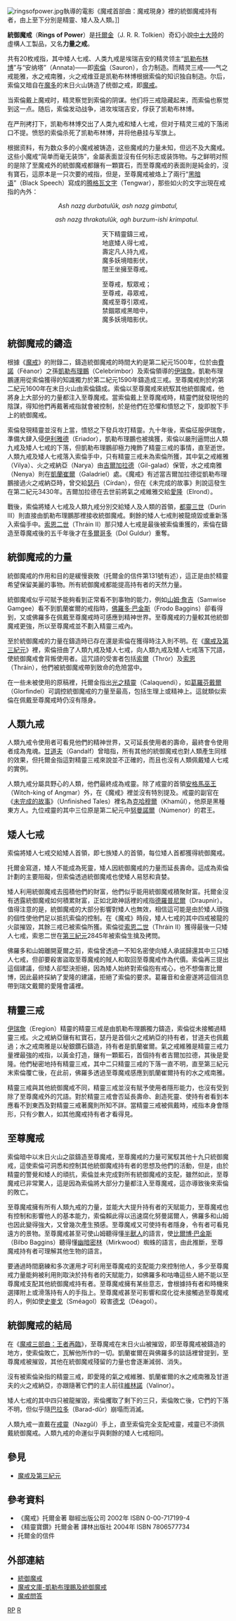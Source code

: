 [[File:ringsofpower.jpg|thumb]]執導的電影《魔戒首部曲：魔戒現身》裡的統御魔戒持有者，由上至下分別是精靈、矮人及人類。]]

'''統御魔戒'''（'''Rings of Power'''）是[[托爾金|托爾金]]（J. R. R. Tolkien）奇幻小說[[中土大陸|中土大陸]]的虛構人工製品，又名'''力量之戒'''。

共有20枚戒指，其中矮人七戒、人类九戒是埃瑞吉安的精灵领主“[[凱勒布林多|凯勒布林博]]”与“安纳塔”（Annata)——即[[索倫|索倫]]（Sauron），合力制造。而精灵三戒——气之戒能雅，水之戒南雅，火之戒维亚是凯勒布林博根据索倫的知识独自制造。尔后，索倫又暗自在[[魔多|魔多]]的末日火山铸造了统御之戒，即[[至尊魔戒|魔戒]]。

当索倫戴上魔戒时，精灵察觉到索倫的阴谋。他们将三戒隐藏起来，而索倫也察觉到这一点。随后，索倫发动战争，进攻埃瑞吉安，俘获了凯勒布林博。

在严刑拷打下，凯勒布林博交出了人类九戒和矮人七戒，但对于精灵三戒的下落闭口不提。愤怒的索倫杀死了凯勒布林博，并将他悬挂与军旗上。

根据资料，有为数众多的小魔戒被铸造，这些魔戒的力量未知，但远不及大魔戒。这些小魔戒“简单而毫无装饰”，金屬表面並沒有任何标志或装饰物。与之鲜明对照的是除了至魔戒外的統御魔戒都鑲有一顆寶石，而至尊魔戒的表面則是純金的，沒有寶石，這原本是一只次要的戒指，但是，至尊魔戒被烙上了兩行“[[黑暗语|黑暗语]]”（Black Speech）寫成的[[腾格瓦文字|腾格瓦文字]]（Tengwar），那些如火的文字出現在戒指的內外：

<center>
''Ash nazg durbatulûk, ash nazg gimbatul,''
:''ash nazg thrakatulûk, agh burzum-ishi krimpatul.''
</center>



<center>
:天下精靈鑄三戒， 
:地底矮人得七戒， 
:壽定凡人持九戒， 
:魔多妖境暗影伏， 
:闇王坐擁至尊戒。 

:至尊戒，馭眾戒； 
:至尊戒，尋眾戒， 
:魔戒至尊引眾戒，
:禁錮眾戒黑暗中， 
:魔多妖境暗影伏。

</center>

== 統御魔戒的鑄造 ==

根據《[[魔戒|魔戒]]》的附錄二，鑄造統御魔戒的時間大約是第二紀元1500年，位於由[[費諾|費諾]]（Fëanor）之孫[[凱勒布理鵬|凱勒布理鵬]]（Celebrimbor）及索倫領導的[[伊瑞詹|伊瑞詹]]。凱勒布理鵬運用從索倫獲得的知識獨力於第二紀元1590年鑄造成三戒。至尊魔戒則於約第二紀元1600年在末日火山由索倫鑄成。索倫以至尊魔戒來統馭其他統御魔戒，他將身上大部分的力量都注入至尊魔戒。當索倫戴上至尊魔戒時，精靈們就發現他的陰謀，得知他們再戴著戒指就會被控制，於是他們在恐懼和憤怒之下，旋即脫下手上的統御魔戒。

索倫發現精靈並沒有上當，憤怒之下發兵攻打精靈。九十年後，索倫征服伊瑞詹，準備大肆入侵[[伊利雅德|伊利雅德]]（Eriador），凱勒布理鵬也被擒獲，索倫以嚴刑逼問出人類九戒及矮人七戒的下落，但凱勒布理鵬卻極力掩飾了精靈三戒的事情，直至逝世。人類九戒及矮人七戒落入索倫手中，只有精靈三戒未為索倫所獲，其中氣之戒維雅（Vilya）、火之戒納亞（Narya）由[[吉爾加拉德|吉爾加拉德]]（Gil-galad）保管，水之戒南雅（Nenya）則在[[凱蘭崔爾|凱蘭崔爾]]（Galadriel）處。《魔戒》有述當吉爾加拉德從凱勒布理鵬接過火之戒納亞時，曾交給[[瑟丹|瑟丹]]（Círdan），但在《未完成的故事》則說這發生在第二紀元3430年。吉爾加拉德在去世前將氣之戒維雅交給[[愛隆|愛隆]]（Elrond）。

戰後，索倫將矮人七戒及人類九戒分別交給矮人及人類的首領，[[都靈|都靈三世]]（Durin III）則直接由凱勒布理鵬那裡接收統御魔戒。剩餘的矮人七戒則被龍燒毀或重新落入索倫手中。[[索恩二世|索恩二世]]（Thráin II）那只矮人七戒是最後被索倫重獲的，索倫在鑄造至尊魔戒後的五千年後才在[[多爾哥多|多爾哥多]]（Dol Guldur）重奪。

== 統御魔戒的力量 ==

統御魔戒的作用和目的是緩慢衰敗（托爾金的信件第131號有述），這正是由於精靈希望保留美麗的事物。所有統御魔戒都能提高持有者的天然力量。

統御魔戒似乎可賦予能夠看到正常看不到事物的能力，例如[[山姆·詹吉|山姆·詹吉]]（Samwise Gamgee）看不到凱蘭崔爾的戒指時，[[佛羅多·巴金斯|佛羅多·巴金斯]]（Frodo Baggins）卻看得到，又或佛羅多在佩戴至尊魔戒時可感應到精神世界。至尊魔戒的力量較其他統御魔戒更強，所以至尊魔戒並不劃入精靈三戒內。

至於統御魔戒的力量在鑄造時已存在還是索倫在獲得時注入則不明。在《[[魔戒及第三紀元|魔戒及第三紀元]]》裡，索倫扭曲了人類九戒及矮人七戒，向人類九戒及矮人七戒落下咒語，使統御魔戒會背叛使用者。這咒語的受害者包括[[索爾|索爾]]（Thrór）及[[索恩|索恩]]（Thráin），他們被統御魔戒帶到致命的危險當中。

在一些未被使用的原稿裡，托爾金指出[[光之精靈|光之精靈]]（Calaquendi），如[[葛羅芬戴爾|葛羅芬戴爾]]（Glorfindel）可調控統御魔戒的力量至最高，包括生理上或精神上。這就類似索倫在佩戴至尊魔戒時仍沒有隱身。

== 人類九戒 ==
{{main|戒靈}}

人類九戒令使用者可看見他們的精神世界，又可延長使用者的壽命，最終會令使用者成為鬼魂。[[甘道夫|甘道夫]]（Gandalf）曾暗指，所有其他的統御魔戒也對人類產生同樣的效果，但托爾金指這對精靈三戒來說並不正確的，而且也沒有人類佩戴矮人七戒的實例。

人類九戒分屬具野心的人類，他們最終成為戒靈。除了戒靈的首領[[安格馬巫王|安格馬巫王]]（Witch-king of Angmar）外，在《魔戒》裡並沒有特別提及。戒靈的副官在《[[未完成的故事|未完成的故事]]》（Unfinished Tales）裡名為[[克哈穆爾|克哈穆爾]]（Khamûl），他原是黑種東方人。九位戒靈的其中三位原是第二紀元中[[努曼諾爾|努曼諾爾]]（Númenor）的君王。

== 矮人七戒 ==

索倫將矮人七戒交給矮人首領，即七族矮人的首領，每位矮人首都獲得統御魔戒。

托爾金寫道，矮人不能成為死靈，矮人因統御魔戒的力量而延長壽命。這成為索倫計劃的主要阻礙，但索倫透過統御魔戒也使矮人易怒和貪婪。

矮人利用統御魔戒去囤積他們的財富，他們似乎能用統御魔戒積聚財富。托爾金沒有透露統御魔戒如何積累財富，正如北歐神話裡的戒指[[德羅普尼爾|德羅普尼爾]]（Draupnir）。值得注意的是，統御魔戒的大部分影響對矮人也無效，相信這可能是由於矮人頑強的個性使他們足以抵抗索倫的控制。在《魔戒》時段，矮人七戒的其中四戒被龍的火燄摧毀，其餘三戒已被索倫所獲。索倫從[[索恩二世|索恩二世]]（Thráin II）獲得最後一只矮人七戒，索恩二世在[[第三紀元|第三紀元]]2845年被索倫生擒及拷問。

佛羅多和山姆離開夏爾之前，索倫曾透過一不知名密使向矮人承諾歸還其中三只矮人七戒，但卻要殺害盜取至尊魔戒的賊人和取回至尊魔戒作為代價。索倫再三提出這個建議，但矮人卻堅決拒絕，因為矮人始終對索倫抱有戒心，也不想傷害比爾博，因此最終採納了愛隆的建議，拒絕了索倫的要求。葛羅音和金靂遂將這個消息帶到瑞文戴爾的愛隆會議裡。

== 精靈三戒 ==
{{main|精靈三戒}}

[[伊瑞詹|伊瑞詹]]（Eregion）精靈的精靈三戒是由凱勒布理鵬獨力鑄造，索倫從未接觸過精靈三戒。火之戒納亞鑲有紅寶石，瑟丹是首個火之戒納亞的持有者，甘道夫也佩戴過；水之戒南雅是以秘銀鑽石鑄造，持有者是凱蘭崔爾。氣之戒維雅是精靈三戒力量裡最強的戒指，以黃金打造，鑲有一顆藍石，首個持有者吉爾加拉德，其後是愛隆。他們秘密地持有精靈三戒，其中二只精靈三戒的下落一直不明，直至第三紀元末索倫覆亡後，在此前，佛羅多透過至尊魔戒感應到凱蘭崔爾持有的水之戒南雅。

精靈三戒與其他統御魔戒不同，精靈三戒並沒有賦予使用者隱形能力，也沒有受到除了至尊魔戒外的咒語。對於精靈三戒會否延長壽命、創造死靈、使持有者看到本應看不到東西及對精靈三戒著魔則所知不詳。當精靈三戒被佩戴時，戒指本身會隱形，只有少數人，如其他魔戒持有者才看得見。

== 至尊魔戒 ==
{{main|至尊魔戒}}

索倫暗中以末日火山之燄鑄造至尊魔戒，至尊魔戒的力量可駕馭其他十九只統御魔戒，這使索倫可洞悉和控制其他統御魔戒持有者的思想及他們的活動，但是，由於精靈的警覺和矮人的頑抗，索倫並未完成對所有統御魔戒的支配，雖然如此，至尊魔戒已非常驚人，這是因為索倫將大部分力量都注入至尊魔戒，這亦導致後來索倫的敗亡。

至尊魔戒擁有所有人類九戒的力量，並能大大提升持有者的天賦能力，至尊魔戒也有控制和影響他人的基本能力，索倫賴此得以迅速腐化努曼諾爾人，佛羅多和山姆也因此變得強大，又曾幾次產生預感。至尊魔戒又可使持有者隱身，令有者可看見遠方的景物。至尊魔戒甚至可使山姆聽得懂[[半獸人|半獸人]]的語言，使[[比爾博·巴金斯|比爾博·巴金斯]]（Bilbo Baggins）聽得懂[[幽暗密林|幽暗密林]]（Mirkwood）蜘蛛的語言，由此推斷，至尊魔戒持有者可理解其他生物的語言。

要通過時間磨練和多次運用才可利用至尊魔戒的支配能力來控制他人，多少至尊魔戒力量能夠被利用則取決於持有者的天賦能力，如佛羅多和咕嚕這些人絕不能以至尊魔戒支配其他統御魔戒持有者。至尊魔戒擁有某些意志，會根據持有者和時機來選擇附上或滑落持有人的手指上。至尊魔戒甚至可影響和腐化從未接觸過至尊魔戒的人，例如使[[史麥戈|史麥戈]]（Sméagol）殺害[[德戈|德戈]]（Déagol）。

== 統御魔戒的結局 ==

在《[[魔戒三部曲：王者再臨|魔戒三部曲：王者再臨]]》，至尊魔戒在末日火山被摧毀，即至尊魔戒被鑄造的地方，使索倫敗亡，瓦解他所作的一切。凱蘭崔爾在與佛羅多的談話裡曾提到，至尊魔戒被摧毀，其他在統御魔戒殘留的力量也會逐漸減弱、消失。

沒有被索倫染指的精靈三戒，即愛隆的氣之戒維雅、凱蘭崔爾的水之戒南雅及甘道夫的火之戒納亞，亦跟隨著它們的主人前往[[維林諾|維林諾]]（Valinor）。

矮人七戒的其中四只被龍摧毀，索倫攫取了剩下的三只，索倫敗亡後，它們的下落不明，但似乎隨[[巴拉多|巴拉多]]（Barad-dûr）崩塌而消滅。

人類九戒一直戴在[[戒靈|戒靈]]（Nazgûl）手上，直至索倫完全支配戒靈，戒靈已不須佩戴統御魔戒。人類九戒的命運似乎與剩餘的矮人七戒相同。

== 參見 ==

* [[魔戒及第三紀元|魔戒及第三紀元]]

== 參考資料 ==
* 《魔戒》托爾金著 聯經出版公司 2002年 ISBN 0-00-717199-4
* 《精靈寶鑽》托爾金著 譯林出版社 2004年 ISBN 7806577734
* 托爾金的信件

== 外部連結 ==
* [http://www.daimi.au.dk/~bouvin/tolkien/ringsofpower.html 統御魔戒] {{Wayback|url=http://www.daimi.au.dk/~bouvin/tolkien/ringsofpower.html |date=20120427102404 }}
* [https://web.archive.org/web/20070120172627/http://www.lotrlibrary.com/agesofarda/celebrimborrings.asp 魔戒文庫-凱勒布理鵬及統御魔戒]
* [http://oakroadsystems.com/genl/ringfaq.htm 魔戒問答] {{Wayback|url=http://oakroadsystems.com/genl/ringfaq.htm |date=20210502121347 }}

[[Category:中土大陸的戒指|RP]]
[[Category:魔戒|R]]